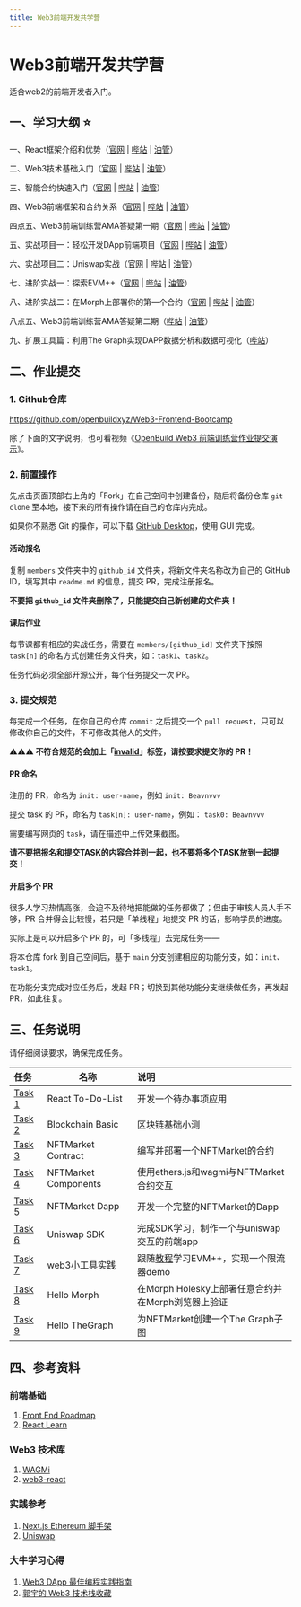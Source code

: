 ```yaml
---
title: Web3前端开发共学营
---
```


# Web3前端开发共学营

适合web2的前端开发者入门。

## 一、学习大纲 ⭐

一、React框架介绍和优势（[官网](https://openbuild.xyz/learn/challenges/2036589711/1716360050) | [哔站](https://www.bilibili.com/video/BV1FfTXefEot) | [油管](https://www.youtube.com/watch?v=Ai0eTfBvEzw)）

二、Web3技术基础入门（[官网](https://openbuild.xyz/learn/challenges/2036589711/1716360063) | [哔站](https://www.bilibili.com/video/BV1ZPT9esE2c) | [油管](https://www.youtube.com/watch?v=z3s_iWIo0l0)）

三、智能合约快速入门（[官网](https://openbuild.xyz/learn/challenges/2036589711/1716360080) | [哔站](https://www.bilibili.com/video/BV1mS411P7Hm) | [油管](https://www.youtube.com/watch?v=QGwPKges43s)）

四、Web3前端框架和合约关系（[官网](https://openbuild.xyz/learn/challenges/2036589711/1716360093) | [哔站](https://www.bilibili.com/video/BV1pM4m1S74X) | [油管](https://www.youtube.com/watch?v=Qrf-J6QUVtE)）

四点五、Web3前端训练营AMA答疑第一期（[官网](https://openbuild.xyz/learn/challenges/2036589711/1718779928) | [哔站](https://www.bilibili.com/video/BV1cE421N7yM) | [油管](https://www.youtube.com/watch?v=OFkKhAedcpg)）

五、实战项目一：轻松开发DApp前端项目（[官网](https://openbuild.xyz/learn/challenges/2036589711/1716360106) | [哔站](https://www.bilibili.com/video/BV1nz421z7u2) | [油管](https://www.youtube.com/watch?v=gjerUfj_IsI)）

六、实战项目二：Uniswap实战（[官网](https://openbuild.xyz/learn/challenges/2036589711/1716360121) | [哔站](https://www.bilibili.com/video/BV1kZ421M7Ke) | [油管](https://www.youtube.com/watch?v=TmCSyB7vPtw)）

七、进阶实战一：探索EVM++（[官网](https://openbuild.xyz/learn/challenges/2036589711/1718782513) | [哔站](https://www.bilibili.com/video/BV16w4m1e7DF) | [油管](https://www.youtube.com/watch?v=KGsalPnWEU0)）

八、进阶实战二：在Morph上部署你的第一个合约（[官网](https://openbuild.xyz/learn/challenges/2036589711/1719368568) | [哔站](https://www.bilibili.com/video/BV1vi421e7T5) | [油管](https://www.youtube.com/watch?v=HBD2EgKD0Zg)）

八点五、Web3前端训练营AMA答疑第二期（[哔站](https://www.bilibili.com/video/BV1xf421q7or) | [油管](https://www.youtube.com/watch?v=slA_mKWZfSQ)）

九、扩展工具篇：利用The Graph实现DAPP数据分析和数据可视化（[哔站](https://www.bilibili.com/video/BV1qS421R7bW)）

## 二、作业提交

### 1. Github仓库

https://github.com/openbuildxyz/Web3-Frontend-Bootcamp

除了下面的文字说明，也可看视频《[OpenBuild Web3 前端训练营作业提交演示](https://www.bilibili.com/video/BV11gVxeuE7Y)》。

### 2. 前置操作

先点击页面顶部右上角的「Fork」在自己空间中创建备份，随后将备份仓库 `git clone` 至本地，接下来的所有操作请在自己的仓库内完成。

如果你不熟悉 Git 的操作，可以下载 [GitHub Desktop](https://desktop.github.com/)，使用 GUI 完成。

#### 活动报名

复制 `members` 文件夹中的 `github_id` 文件夹，将新文件夹名称改为自己的 GitHub ID，填写其中 `readme.md` 的信息，提交 PR，完成注册报名。

**不要把 `github_id` 文件夹删除了，只能提交自己新创建的文件夹！**

#### 课后作业

每节课都有相应的实战任务，需要在 `members/[github_id]` 文件夹下按照 `task[n]` 的命名方式创建任务文件夹，如：`task1`、`task2`。

任务代码必须全部开源公开，每个任务提交一次 PR。

### 3. 提交规范

每完成一个任务，在你自己的仓库 `commit` 之后提交一个 `pull request`，只可以修改你自己的文件，不可修改其他人的文件。

**⚠️⚠️⚠️ 不符合规范的会加上「[invalid](https://github.com/openbuildxyz/Web3-Frontend-Bootcamp/pulls?q=is%3Aopen+is%3Apr+label%3Ainvalid)」标签，请按要求提交你的 PR！**

#### PR 命名

注册的 PR，命名为 `init: user-name`，例如 `init: Beavnvvv`

提交 task 的 PR，命名为 `task[n]: user-name`，例如： `task0: Beavnvvv`

需要编写网页的 `task`，请在描述中上传效果截图。

**请不要把报名和提交TASK的内容合并到一起，也不要将多个TASK放到一起提交！**

#### 开启多个 PR

很多人学习热情高涨，会迫不及待地把能做的任务都做了；但由于审核人员人手不够，PR 合并得会比较慢，若只是「单线程」地提交 PR 的话，影响学员的进度。

实际上是可以开启多个 PR 的，可「多线程」去完成任务——

将本仓库 fork 到自己空间后，基于 `main` 分支创建相应的功能分支，如：`init`、`task1`。

在功能分支完成对应任务后，发起 PR；切换到其他功能分支继续做任务，再发起 PR，如此往复。

## 三、任务说明

请仔细阅读要求，确保完成任务。

| 任务                                         | 名称         | 说明                     |
|:-------------------------------------------|------------|:-----------------------|
| [Task 1](https://github.com/openbuildxyz/Web3-Frontend-Bootcamp/blob/main/task/01_React_To-Do-List.md)            | React To-Do-List | 开发一个待办事项应用            |
| [Task 2](https://github.com/openbuildxyz/Web3-Frontend-Bootcamp/blob/main/task/02_Blockchain_Basic.md)            | Blockchain Basic | 区块链基础小测 |
| [Task 3](https://github.com/openbuildxyz/Web3-Frontend-Bootcamp/blob/main/task/03_NFTMarket_Contract.md)              | NFTMarket Contract | 编写并部署一个NFTMarket的合约      |
| [Task 4](https://github.com/openbuildxyz/Web3-Frontend-Bootcamp/blob/main/task/04_NFTMarket_Component.md)             | NFTMarket Components | 使用ethers.js和wagmi与NFTMarket合约交互         |
| [Task 5](https://github.com/openbuildxyz/Web3-Frontend-Bootcamp/blob/main/task/05_NFTMarket_Dapp.md)             | NFTMarket Dapp  | 开发一个完整的NFTMarket的Dapp         |
| [Task 6](https://github.com/openbuildxyz/Web3-Frontend-Bootcamp/blob/main/task/06_Uniswap_SDK.md)          | Uniswap SDK | 完成SDK学习，制作一个与uniswap交互的前端app    |
| [Task 7](https://github.com/openbuildxyz/Web3-Frontend-Bootcamp/blob/main/task/07_EVM++_Demo.md)          | web3小工具实践 | 跟随[教程](https://fanatical-krypton-122.notion.site/OpenBuild-Frontend-Bootcamp-5e62657ab5774786b1901bfd862e8e9a?pvs=4)学习EVM++，实现一个限流器demo   |
| [Task 8](https://github.com/openbuildxyz/Web3-Frontend-Bootcamp/blob/main/task/08_Hello_Morph.md)          | Hello Morph |  在Morph Holesky上部署任意合约并在Morph浏览器上验证   |
| [Task 9](https://github.com/openbuildxyz/Web3-Frontend-Bootcamp/blob/main/task/09_Hello_TheGraph.md)          | Hello TheGraph |  为NFTMarket创建一个The Graph子图   |

## 四、参考资料

### 前端基础

1. [Front End Roadmap](https://roadmap.sh/frontend)
2. [React Learn](https://react.dev/learn)

### Web3 技术库

1. [WAGMi](https:///wagmi-xyz.vercel.app/)
2. [web3-react](https://github.com/Uniswap/web3-react)

### 实践参考

1. [Next.js Ethereum 脚手架](https://github.com/ChangoMan/nextjs-ethereum-starter)
2. [Uniswap](https://github.com/Uniswap/interface)

### 大牛学习心得

1. [Web3 DApp 最佳编程实践指南](https://guoyu.mirror.xyz/RD-xkpoxasAU7x5MIJmiCX4gll3Cs0pAd5iM258S1Ek)
2. [郭宇的 Web3 技术栈收藏](https://github.com/stars/guo-yu/lists/dapp-best-practice-stack)